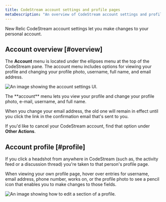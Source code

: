 ```yaml
---
title: CodeStream account settings and profile pages
metaDescription: "An overview of CodeStream account settings and profile pages."
---
```


New Relic CodeStream account settings let you make changes to your personal account.

## Account overview [#overview]

The **Account** menu is located under the ellipses menu at the top of the CodeStream pane. The account menu includes options for viewing your profile and changing your profile photo, username, full name, and email address. 

![An image showing the account settings UI.](/images/AccountSettings2.png "account settings")


<figcaption>The **account** menu lets you view your profile and change your profile photo, e-mail, username, and full name.</figcaption>

When you change your email address, the old one will remain in effect until you click the link in the confirmation email that's sent to you.

If you'd like to cancel your CodeStream account, find that option  under **Other Actions**.

## Account profile [#profile]

If you click a headshot from anywhere in CodeStream (such as, the activity feed or a discussion thread) you're taken to that person's profile page.


When viewing your own profile page, hover over entries for username, email address, phone number, works on, or the profile photo to see a pencil icon that enables you to make changes to those fields.

![An image showing how to edit a section of a profile.](/images/EditProfile.png "Edit profile")